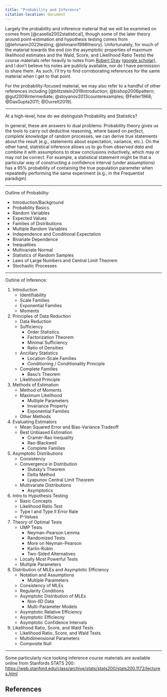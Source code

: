```yaml
---
title: "Probability and Inference"
citation-location: document
---
```


Largely the probability and inference material that we will be examined on 
comes from [@casella2002statistical], though some of the later theory around 
point-estimation and hypothesis testing comes from [@lehmann2022testing; @lehmann1998theory]. Unfortunately, for much of the material towards the end (on 
the asymptotic properties of maximum likelihood estimates and the Wald, Score, and Likelihood Ratio Tests) the course materials refer heavily to notes from [Robert Gray](https://www.hsph.harvard.edu/profile/robert-gray/) ([google scholar](https://scholar.google.com/citations?user=QyY7JGIAAAAJ&hl=en&oi=sra)), and I don't believe his 
notes are publicly available, nor do I have permission to share them. As such, I'll 
try to find corroborating references for the same material when I get to that point. 

For the probability-focused material, we may also refer to a handful of other references
including [@blitzstein2019introduction; @bishop2006pattern; @gut2009intermediate; @stoyanov2013counterexamples; @Feller1968; @DasGupta2011; @Durrett2019]. 

--- 

At a high-level, how do we distinguish Probability and Statistics? 

In general, these are answers to dual problems:  Probability theory gives 
us the tools to carry out deductive reasoning, where based on _perfect, complete knowledge_ of 
random processes, we can derive true statements about the result (e.g., statements
about expectation, variance, etc.). On the other hand, statistical inference
allows us to go from _observed data_ and combine it with assumptions to 
draw conclusions inductively, which may or may not be correct. For example, a
statistical statement might be that a particular way of constructing a confidence interval 
(under assumptions) has a 95% probability of containing the true population parameter when 
repeatedly performing the same experiment (e.g., in the Frequentist paradigm). 

---

Outline of Probability: 

  - Introduction/Background
  - Probability Basics
  - Random Variables
  - Expected Values 
  - Families of Distributions 
  - Multiple Random Variables 
  - Independence and Conditional Expectation
  - Bivariate Dependence
  - Inequalities
  - Multivariate Normal
  - Statistics of Random Samples
  - Laws of Large Numbers and Central Limit Theorem 
  - Stochastic Processes

---

Outline of Inference: 

1. Introduction
    - Identifiability
    - Scale Families
    - Exponential Families
    - Moments
2. Principles of Data Reduction 
    - Data Reduction
    - Sufficiency 
        - Order Statistics
        - Factorization Theorem 
        - Minimal Sufficiency 
        - Ratio of Densities
    - Ancillary Statistics
        - Location-Scale Families
        - Conditioning / Conditionality Principle
    - Complete Families
        - Basu's Theorem 
    - Likelihood Principle
3. Methods of Estimation 
    - Method of Moments
    - Maximum Likelihood
        - Multiple Parameters
        - Invariance Property
        - Exponential Families
    - Other Methods
4. Evaluating Estimators
    - Mean Squared Error and Bias-Variance Tradeoff
    - Best Unbiased Estimation
        - Cramér-Rao Inequality
        - Rao-Blackwell 
        - Complete Families
5. Asymptotic Distributions 
    - Consistency 
    - Convergence in Distribution 
      - Slutsky's Theorem 
      - Delta Method 
      - Lyapunov Central Limit Theorem 
    - Multivariate Distributions 
      - Asymptotics
6. Intro to Hypothesis Testing 
    - Basic Concepts 
    - Likelihood Ratio Test
    - Type I and Type II Error Rate 
    - P-Values 
7. Theory of Optimal Tests 
    - UMP Tests 
      - Neyman-Pearson Lemma 
      - Randomized Tests 
      - More on Neyman-Pearson 
      - Karlin-Rubin 
      - Two-Sided Alternatives 
    - Locally Most Powerful Tests
    - Multiple Parameters
8. Distribution of MLEs and Asymptotic Efficiency 
    - Notation and Assumptions 
      - Multiple Parameters
    - Consistency of MLEs
    - Regularity Conditions
    - Asymptotic Distribution of MLEs
      - Non-IID Data
      - Multi-Parameter Models 
    - Asymptotic Relative Efficiency 
    - Asymptotic Efficiecny 
    - Asymptotic Confidence Intervals 
 9. Likelihood Ratio, Score, and Wald Tests
    - Likelihood Ratio, Score, and Wald Tests
    - Multidimensional Parameters
    - Composite Null 

--- 

Some particularly nice looking inference course materials are 
available online from Stanfords STATS 200: <https://web.stanford.edu/class/archive/stats/stats200/stats200.1172/lectures.html>


## References